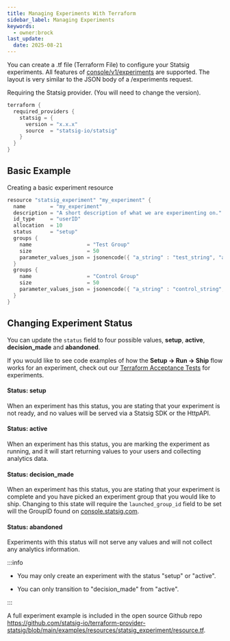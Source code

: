 ```yaml
---
title: Managing Experiments With Terraform
sidebar_label: Managing Experiments
keywords:
  - owner:brock
last_update:
  date: 2025-08-21
---
```


You can create a .tf file (Terraform File) to configure your Statsig experiments. All features of [console/v1/experiments](/console-api/experiments) are supported. The layout is very similar to the JSON body of a /experiments request.

Requiring the Statsig provider. (You will need to change the version).

```go
terraform {
  required_providers {
    statsig = {
      version = "x.x.x"
      source  = "statsig-io/statsig"
    }
  }
}
```

## Basic Example

Creating a basic experiment resource

```go
resource "statsig_experiment" "my_experiment" {
  name        = "my_experiment"
  description = "A short description of what we are experimenting on."
  id_type     = "userID"
  allocation  = 10
  status      = "setup"
  groups {
    name                  = "Test Group"
    size                  = 50
    parameter_values_json = jsonencode({ "a_string" : "test_string", "a_bool" : true })
  }
  groups {
    name                  = "Control Group"
    size                  = 50
    parameter_values_json = jsonencode({ "a_string" : "control_string", "a_bool" : false })
  }
}
```

## Changing Experiment Status

You can update the `status` field to four possible values, **setup**, **active**, **decision_made** and **abandoned**.

If you would like to see code examples of how the **Setup -> Run -> Ship** flow works for an experiment, check out our [Terraform Acceptance Tests](#) for experiments.

#### Status: setup

When an experiment has this status, you are stating that your experiment is not ready, and no values will be served via a Statsig SDK or the HttpAPI.

#### Status: active

When an experiment has this status, you are marking the experiment as running, and it will start returning values to your users and collecting analytics data.

#### Status: decision_made

When an experiment has this status, you are stating that your experiment is complete and you have picked an experiment group that you would like to ship.
Changing to this state will require the `launched_group_id` field to be set will the GroupID found on [console.statsig.com](https://console.statsig.com).

#### Status: abandoned

Experiments with this status will not serve any values and will not collect any analytics information.

:::info

- You may only create an experiment with the status "setup" or "active".

- You can only transition to "decision_made" from "active".

:::

A full experiment example is included in the open source Github repo https://github.com/statsig-io/terraform-provider-statsig/blob/main/examples/resources/statsig_experiment/resource.tf. 
